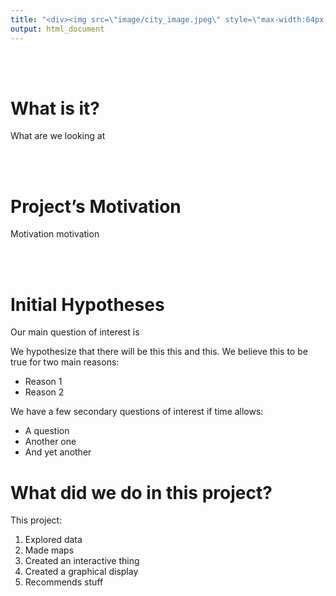 ```yaml
---
title: "<div><img src=\"image/city_image.jpeg\" style=\"max-width:64px; max-height:64px;\"><span style=\"padding-left:20px\">The Project</div>"
output: html_document
---
```


<br></br>

# What is it?

What are we looking at

<br></br>

# Project's Motivation

Motivation motivation

<br></br>

# Initial Hypotheses

Our main question of interest is 

We hypothesize that there will be this this and this. We believe this to be true for two main reasons:

* Reason 1 
* Reason 2

We have a few secondary questions of interest if time allows:

* A question
* Another one
* And yet another

# What did we do in this project?

This project: 

1. Explored data
2. Made maps
3. Created an interactive thing
4. Created a graphical display 
5. Recommends stuff
